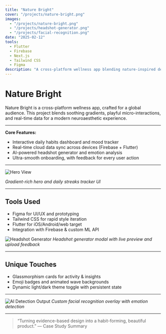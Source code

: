 ```yaml
---
title: "Nature Bright"
cover: "/projects/nature-bright.png"
images:
  - "/projects/nature-bright.png"
  - "/projects/headshot-generator.png"
  - "/projects/facial-recognition.png"
date: "2025-02-12"
tools:
  - Flutter
  - Firebase
  - Next.js
  - Tailwind CSS
  - Figma
description: "A cross-platform wellness app blending nature-inspired design with advanced tech. Designed for both web and mobile with modern gradients, dark/light modes, and delightful user feedback throughout the journey."
---
```


# Nature Bright

Nature Bright is a cross-platform wellness app, crafted for a global audience. This project blends soothing gradients, playful micro-interactions, and real-time data for a modern neuroaesthetic experience.

---

**Core Features:**

- Interactive daily habits dashboard and mood tracker
- Real-time cloud data sync across devices (Firebase + Flutter)
- AI-powered headshot generator and emotion analysis
- Ultra-smooth onboarding, with feedback for every user action

---

![Hero View](/projects/nature-bright.png)

_Gradient-rich hero and daily streaks tracker UI_

---

## Tools Used

- Figma for UI/UX and prototyping
- Tailwind CSS for rapid style iteration
- Flutter for iOS/Android/web target
- Integration with Firebase & custom ML API

![Headshot Generator](/projects/headshot-generator.png)
_Headshot generator modal with live preview and upload feedback_

---

## Unique Touches

- Glassmorphism cards for activity & insights
- Emoji badges and animated wave backgrounds
- Dynamic light/dark theme toggle with persistent state

---

![AI Detection Output](/projects/facial-recognition.png)
_Custom facial recognition overlay with emotion detection_

---

> “Turning evidence-based design into a habit-forming, beautiful product.” — Case Study Summary

